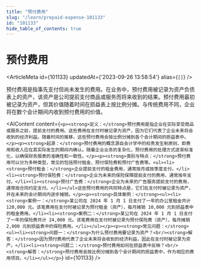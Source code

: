 ```yaml
---
title: "预付费用"
slug: "/learn/prepaid-expense-101133"
id: "101133"
hide_table_of_contents: true
---
```



# 预付费用

<ArticleMeta id={101133} updatedAt={'2023-09-26 13:58:54'} alias={`[]`} />
<div className='border-solid border-b border-t-0 my-4 border-[var(--ifm-color-gray-300)]' />

预付费用是指事先支付但尚未发生的费用。在业务中，预付费用被记录为资产负债表上的资产，该资产是公司提前支付商品或服务而将来收到的结果。预付费用最初被记录为资产，但其价值随着时间在损益表上按比例分摊。与传统费用不同，企业将在数个会计期间内收到预付费用的价值。

<AIContent content={`<p><strong>定义：</strong>预付费用是指企业在实际享受商品或服务之前，提前支付的费用。这些费用在支付时被记录为资产，因为它们代表了企业未来将会收到的经济利益。随着时间的推移，这些预付费用会按比例分摊到各个会计期间的损益表中。</p><p><strong>起源：</strong>预付费用的概念源自会计学中的权责发生制原则，即费用和收入应在其实际发生的期间内确认。随着企业业务的复杂化，预付费用的处理方式逐渐标准化，以确保财务报表的准确性和一致性。</p><p><strong>类别与特点：</strong>预付费用可以分为多种类型，常见的包括预付租金、预付保险费和预付广告费等。<ul><li><strong>预付租金：</strong>企业提前支付的租金费用，通常按月或按季度支付。</li><li><strong>预付保险费：</strong>企业为未来的保险保障提前支付的费用，通常按年支付。</li><li><strong>预付广告费：</strong>企业为未来的广告服务提前支付的费用，通常按合同约定支付。</li></ul>这些预付费用的共同特点是，它们在支付时被记录为资产，并在未来的会计期间内逐步摊销。</p><p><strong>具体案例：</strong><ul><li><strong>案例一：</strong>某公司在 2024 年 1 月 1 日支付了一年的办公室租金共计 120,000 元。该笔费用在支付时被记录为预付租金（资产），每月摊销 10,000 元到损益表中的租金费用。</li><li><strong>案例二：</strong>某公司在 2024 年 1 月 1 日支付了一年的保险费共计 24,000 元。该笔费用在支付时被记录为预付保险费（资产），每月摊销 2,000 元到损益表中的保险费用。</li></ul></p><p><strong>常见问题：</strong><ul><li><strong>问题一：</strong>为什么预付费用要记录为资产？<br/><strong>解答：</strong>因为预付费用代表了企业未来将会收到的经济利益，因此在支付时被记录为资产。</li><li><strong>问题二：</strong>预付费用如何在损益表中反映？<br/><strong>解答：</strong>预付费用会按比例分摊到各个会计期间的损益表中，作为相应的费用项目。</li></ul></p>`} id={101133} />
